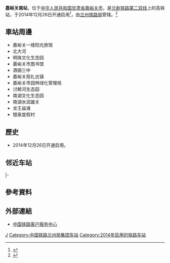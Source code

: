 {{refimprove|time=2015-02-03}}
{{Infobox China railway station
|车站名称 = 嘉峪关南站
|图片 = Jiayuguan South Railway Station.jpg
|图片介绍 = 
|车站拼音 = Jiayuguannan
|英文名称 = Jiayuguannan Railway Station
|车站代码 = 41501
|电报码 = JBJ
|拼音码 = JYN
|车站位置 = [[甘肃省|甘肃省]][[嘉峪关市|嘉峪关市]] 
|坐标 = {{coord|39|42|57.95|N|98|18|31.14|E|display=inline,title}} 
|归属 = [[兰州铁路局|兰州铁路局]]
|线路 = [[兰新铁路第二双线|兰新铁路第二双线]]、嘉峪关南联络线
|车站等级 = [[二等站_(中铁)|二等站]]
|月台数目 =  
|站台面 =  
|股道数目 = 
}}
'''嘉峪关南站'''，位于[[中华人民共和国|中华人民共和国]][[甘肃省|甘肃省]][[嘉峪关市|嘉峪关市]]，是[[兰新铁路第二双线|兰新铁路第二双线]]上的高铁站，于2014年12月26日开通启用<ref>{{Cite web |url=http://china.cnr.cn/yaowen/20141226/t20141226_517220644.shtml |title=兰新高铁开通 青藏高原上开出第一列动车 |accessdate=2018-02-05 |archive-date=2018-02-05 |archive-url=https://web.archive.org/web/20180205200212/http://china.cnr.cn/yaowen/20141226/t20141226_517220644.shtml |dead-url=no }}</ref>，由[[兰州铁路局|兰州铁路局]]管辖。<ref>{{Cite web |url=http://search.huochepiao.com/huochezhan/jieshao/4010.htm |title=嘉峪关南火车站介绍 |accessdate=2018-02-05 |archive-date=2019-09-23 |archive-url=https://web.archive.org/web/20190923083649/http://search.huochepiao.com/huochezhan/jieshao/4010.htm |dead-url=no }}</ref>

==車站周邊==
* 嘉峪关一缕阳光旅馆
* 北大河
* 明珠文化生态园
* 嘉峪关市图书馆
* 酒钢三中
* 嘉峪关观礼古镇
* 嘉峪关市园林绿化管理局
* 讨赖河生态园
* 南湖文化生态园
* 南湖水润雄关
* 龙王庙滩
* 银泉度假村

==歷史==
* 2014年12月26日开通启用。
==邻近车站==
{{start rail box|[[中国高速铁路|中国高速铁路]]}}
{{s-inop|[[酒泉南站|酒泉南站]]|{{站|兰州西}}方向}}
{{s-line|[[兰新铁路第二双线|兰新铁路第二双线]]<br />← 21km 嘉峪关南站 69km →}}
{{s-inop|[[清泉南站|清泉南站]]|{{站|乌鲁木齐}}方向}}
|-
{{terminus}}
{{s-line|嘉峪关南联络线<br />{{0}}{{0}} {{0}}{{0}}{{0}} 嘉峪关南站 7km →}}
{{s-inop|[[嘉峪关站|嘉峪关站]]|兰新线{{站|乌鲁木齐}}方向}}
{{s-end}}
==參考資料==
{{reflist}}
==外部連結==
* [http://www.12306.cn/mormhweb/ 中国铁路客户服务中心]{{Wayback|url=http://www.12306.cn/mormhweb/ |date=20180205163941 }}
{{China-rail-stub}}
{{commonscat|Jiayuguan South Railway Station}}
{{兰新铁路第二双线}} 
{{甘肃省铁路}}

[[Category:嘉峪关市铁路车站|J]]
[[Category:中国铁路兰州局集团车站|Category:中国铁路兰州局集团车站]]
[[Category:2014年启用的铁路车站|Category:2014年启用的铁路车站]]